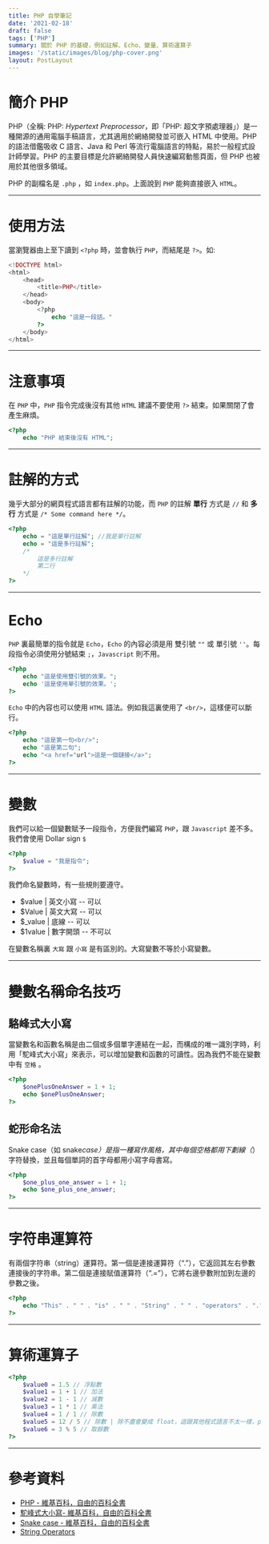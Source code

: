 ```yaml
---
title: PHP 自學筆記
date: '2021-02-18'
draft: false
tags: ['PHP']
summary: 關於 PHP 的基礎，例如註解、Echo、變量、算術運算子
images: '/static/images/blog/php-cover.png'
layout: PostLayout
---
```


<TOCInline toc={props.toc} asDisclosure />

# 簡介 PHP

PHP（全稱: PHP: _Hypertext Preprocessor_，即「PHP: 超文字預處理器」）是一種開源的通用電腦手稿語言，尤其適用於網絡開發並可嵌入 HTML 中使用。PHP 的語法借鑑吸收 C 語言、Java 和 Perl 等流行電腦語言的特點，易於一般程式設計師學習。PHP 的主要目標是允許網絡開發人員快速編寫動態頁面，但 PHP 也被用於其他很多領域。

PHP 的副檔名是 `.php` ，如 `index.php`。上面說到 `PHP` 能夠直接嵌入 `HTML`。

---

# 使用方法

當瀏覽器由上至下讀到 `<?php` 時，並會執行 `PHP`，而結尾是 `?>`。如:

```php
<!DOCTYPE html>
<html>
    <head>
        <title>PHP</title>
    </head>
    <body>
        <?php
            echo "這是一段話。"
        ?>
    </body>
</html>
```

---

# 注意事項

在 `PHP` 中，`PHP` 指令完成後沒有其他 `HTML` 建議不要使用 `?>` 結束。如果關閉了會產生麻煩。

```php
<?php
    echo "PHP 結束後沒有 HTML";

```

---

# 註解的方式

幾乎大部分的網頁程式語言都有註解的功能，而 `PHP` 的註解 **單行** 方式是 `//` 和 **多行** 方式是 `/* Some command here */`。

```php
<?php
    echo = "這是單行註解"; //我是單行註解
    echo = "這是多行註解";
    /*
        這是多行註解
        第二行
    */
?>
```

---

# Echo

`PHP` 裏最簡單的指令就是 `Echo`，`Echo` 的內容必須是用 雙引號 `""` 或 單引號 `''`。每段指令必須使用分號結束 `;`，`Javascript` 則不用。

```php
<?php
    echo "這是使用雙引號的效果。";
    echo '這是使用單引號的效果。';
?>
```

`Echo` 中的內容也可以使用 `HTML` 語法。例如我這裏使用了 `<br/>`，這樣便可以斷行。

```php
<?php
    echo "這是第一句<br/>";
    echo "這是第二句";
    echo "<a href="url">這是一個鏈接</a>";
?>
```

---

# 變數

我們可以給一個變數賦予一段指令，方便我們編寫 `PHP`，跟 `Javascript` 差不多。我們會使用 Dollar sign `$`

```php
<?php
    $value = "我是指令";
?>
```

我們命名變數時，有一些規則要遵守。

- $value | 英文小寫 -- 可以
- $Value | 英文大寫 -- 可以
- $\_value | 底線 -- 可以
- $1value | 數字開頭 -- 不可以

在變數名稱裏 `大寫` 跟 `小寫` 是有區別的。大寫變數不等於小寫變數。

---

# 變數名稱命名技巧

## 駱峰式大小寫

當變數名和函數名稱是由二個或多個單字連結在一起，而構成的唯一識別字時，利用「駝峰式大小寫」來表示，可以增加變數和函數的可讀性。因為我們不能在變數中有 `空格` 。

```php
<?php
    $onePlusOneAnswer = 1 + 1;
    echo $onePlusOneAnswer;
?>
```

## 蛇形命名法

Snake case（如 snake*case）是指一種寫作風格，其中每個空格都用下劃線（*）字符替換，並且每個單詞的首字母都用小寫字母書寫。

```php
<?php
    $one_plus_one_answer = 1 + 1;
    echo $one_plus_one_answer;
?>
```

---

# 字符串運算符

有兩個字符串（string）運算符。第一個是連接運算符（“.”），它返回其左右參數連接後的字符串。第二個是連接賦值運算符（“.=”），它將右邊參數附加到左邊的參數之後。

```php
<?php
    echo "This" . " " . "is" . " " . "String" . " " . "operators" . ".";
?>
```

---

# 算術運算子

```php
<?php
    $value0 = 1.5 // 浮點數
    $value1 = 1 + 1 // 加法
    $value2 = 1 - 1 // 減數
    $value3 = 1 * 1 // 乘法
    $value4 = 1 / 1 // 除數
    $value5 = 12 / 5 // 除數 | 除不盡會變成 float，這跟其他程式語言不太一樣，php 會把餘數算進去
    $value6 = 3 % 5 // 取餘數
?>
```

---

# 參考資料

- [PHP - 維基百科，自由的百科全書](https://en.wikipedia.org/wiki/PHP)
- [駝峰式大小寫- 維基百科，自由的百科全書](https://en.wikipedia.org/wiki/Camel_case)
- [Snake case - 維基百科，自由的百科全書](https://en.wikipedia.org/wiki/Snake_case)
- [String Operators](https://www.php.net/manual/en/language.operators.string.php)
